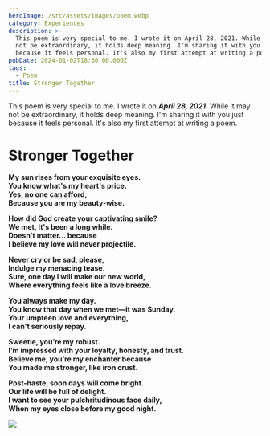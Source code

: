 ```yaml
---
heroImage: /src/assets/images/poem.webp
category: Experiences
description: >-
  This poem is very special to me. I wrote it on April 28, 2021. While it may
  not be extraordinary, it holds deep meaning. I'm sharing it with you just
  because it feels personal. It's also my first attempt at writing a poem.
pubDate: 2024-01-02T18:30:00.000Z
tags:
  - Poem
title: Stronger Together
---
```


This poem is very special to me. I wrote it on **_April 28, 2021_**. While it may not be extraordinary, it holds deep meaning. I'm sharing it with you just because it feels personal. It's also my first attempt at writing a poem.

# Stronger Together

**My sun rises from your exquisite eyes.**\
**You know what's my heart's price.**\
**Yes, no one can afford,**\
**Because you are my beauty-wise.**

**How did God create your captivating smile?**\
**We met, It's been a long while.**\
**Doesn't matter... because**\
**I believe my love will never projectile.**

**Never cry or be sad, please,**\
**Indulge my menacing tease.**\
**Sure, one day I will make our new world,**\
**Where everything feels like a love breeze.**

**You always make my day.**\
**You know that day when we met—it was Sunday.**\
**Your umpteen love and everything,**\
**I can't seriously repay.**

**Sweetie, you’re my robust.**\
**I’m impressed with your loyalty, honesty, and trust.**\
**Believe me, you’re my enchanter because**\
**You made me stronger, like iron crust.**

**Post-haste, soon days will come bright.**\
**Our life will be full of delight.**\
**I want to see your pulchritudinous face daily,**\
**When my eyes close before my good night.**

![](../../assets/images/more/2024-09-14_22-55-12.png)
